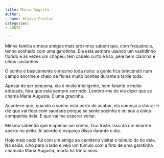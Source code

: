 ```yaml
---
title: Maria Augusta
author:
- name: Alyson Freitas
categories:
- CONTO

---
```


Minha família e meus amigos mais próximos sabem que, com frequência, tenho sonhado com uma garotinha. Ela está sempre usando um vestidinho florido e às vezes um chapéu; tem cabelo curto e liso, pele bem clarinha e olhos castanhos.

O sonho é basicamente o mesmo toda noite: a gente fica brincando num campo enorme e cheio de flores muito bonitas durante a tarde toda.

Apesar de ser pequena, ela é muito inteligente, bem falante e muito educada, fora que está sempre sorrindo. Lembro-me de ela dizer que se chama Maria Augusta. É uma gracinha.

Acontece que, quando o sonho está perto de acabar, ela começa a chorar e diz que vai ficar com saudade porque se sente sozinha e eu sou a única companhia dela. E que vai me esperar voltar.

Mesmo sabendo que é apenas um sonho, fico triste. Isso dá um enorme aperto no peito. Aí acordo e esqueço disso durante o dia.

Hoje mais cedo fui com um amigo ao cemitério visitar o túmulo do tio dele. Na saída, olho para o lado e vejo um túmulo com a foto de uma garotinha chamada Maria Augusta, morta há trinta anos.

<a href="https://instagram.com/alysonfreitas"><i class="bi bi-instagram"></i></a>
